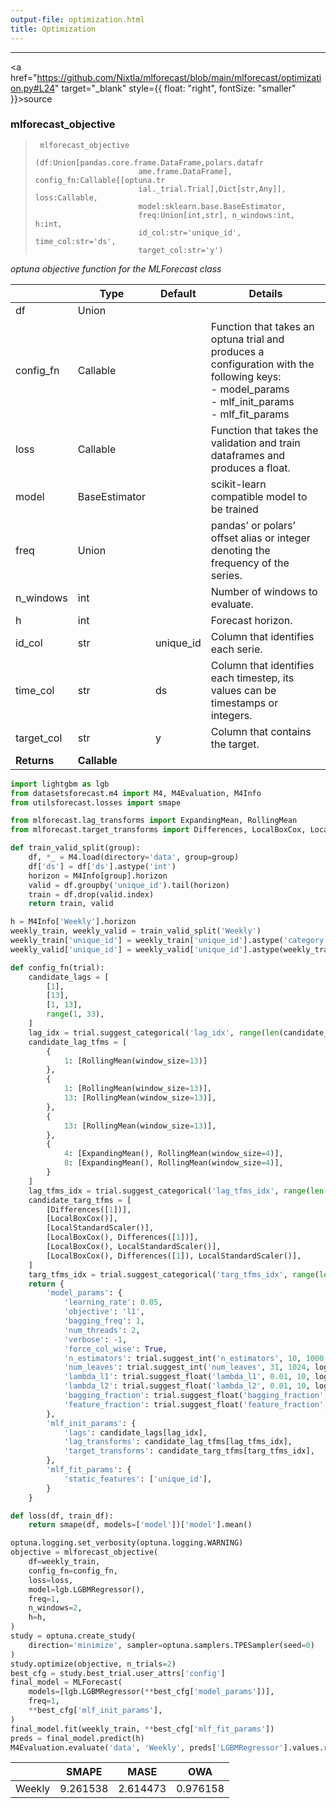 ```yaml
---
output-file: optimization.html
title: Optimization
---
```



------------------------------------------------------------------------

<a
href="https://github.com/Nixtla/mlforecast/blob/main/mlforecast/optimization.py#L24"
target="_blank" style={{ float: "right", fontSize: "smaller" }}>source</a>

### mlforecast_objective

> ``` text
>  mlforecast_objective
>                        (df:Union[pandas.core.frame.DataFrame,polars.datafr
>                        ame.frame.DataFrame], config_fn:Callable[[optuna.tr
>                        ial._trial.Trial],Dict[str,Any]], loss:Callable,
>                        model:sklearn.base.BaseEstimator,
>                        freq:Union[int,str], n_windows:int, h:int,
>                        id_col:str='unique_id', time_col:str='ds',
>                        target_col:str='y')
> ```

*optuna objective function for the MLForecast class*

|             | **Type**      | **Default** | **Details**                                                                                                                                          |
|------|------------------|-------------------------|-------------------------|
| df          | Union         |             |                                                                                                                                                      |
| config_fn   | Callable      |             | Function that takes an optuna trial and produces a configuration with the following keys:<br/>- model_params<br/>- mlf_init_params<br/>- mlf_fit_params |
| loss        | Callable      |             | Function that takes the validation and train dataframes and produces a float.                                                                        |
| model       | BaseEstimator |             | scikit-learn compatible model to be trained                                                                                                          |
| freq        | Union         |             | pandas’ or polars’ offset alias or integer denoting the frequency of the series.                                                                     |
| n_windows   | int           |             | Number of windows to evaluate.                                                                                                                       |
| h           | int           |             | Forecast horizon.                                                                                                                                    |
| id_col      | str           | unique_id   | Column that identifies each serie.                                                                                                                   |
| time_col    | str           | ds          | Column that identifies each timestep, its values can be timestamps or integers.                                                                      |
| target_col  | str           | y           | Column that contains the target.                                                                                                                     |
| **Returns** | **Callable**  |             |                                                                                                                                                      |

```python
import lightgbm as lgb
from datasetsforecast.m4 import M4, M4Evaluation, M4Info
from utilsforecast.losses import smape

from mlforecast.lag_transforms import ExpandingMean, RollingMean
from mlforecast.target_transforms import Differences, LocalBoxCox, LocalStandardScaler
```


```python
def train_valid_split(group):
    df, *_ = M4.load(directory='data', group=group)
    df['ds'] = df['ds'].astype('int')
    horizon = M4Info[group].horizon
    valid = df.groupby('unique_id').tail(horizon)
    train = df.drop(valid.index)
    return train, valid
```


```python
h = M4Info['Weekly'].horizon
weekly_train, weekly_valid = train_valid_split('Weekly')
weekly_train['unique_id'] = weekly_train['unique_id'].astype('category')
weekly_valid['unique_id'] = weekly_valid['unique_id'].astype(weekly_train['unique_id'].dtype)
```


```python
def config_fn(trial):
    candidate_lags = [
        [1],
        [13],
        [1, 13],
        range(1, 33),
    ]
    lag_idx = trial.suggest_categorical('lag_idx', range(len(candidate_lags)))
    candidate_lag_tfms = [
        {
            1: [RollingMean(window_size=13)]
        },
        {
            1: [RollingMean(window_size=13)],
            13: [RollingMean(window_size=13)],
        },
        {
            13: [RollingMean(window_size=13)],
        },
        {
            4: [ExpandingMean(), RollingMean(window_size=4)],
            8: [ExpandingMean(), RollingMean(window_size=4)],
        }
    ]
    lag_tfms_idx = trial.suggest_categorical('lag_tfms_idx', range(len(candidate_lag_tfms)))
    candidate_targ_tfms = [
        [Differences([1])],
        [LocalBoxCox()],
        [LocalStandardScaler()],        
        [LocalBoxCox(), Differences([1])],
        [LocalBoxCox(), LocalStandardScaler()],
        [LocalBoxCox(), Differences([1]), LocalStandardScaler()],
    ]
    targ_tfms_idx = trial.suggest_categorical('targ_tfms_idx', range(len(candidate_targ_tfms)))
    return {
        'model_params': {
            'learning_rate': 0.05,
            'objective': 'l1',
            'bagging_freq': 1,
            'num_threads': 2,
            'verbose': -1,
            'force_col_wise': True,
            'n_estimators': trial.suggest_int('n_estimators', 10, 1000, log=True),            
            'num_leaves': trial.suggest_int('num_leaves', 31, 1024, log=True),
            'lambda_l1': trial.suggest_float('lambda_l1', 0.01, 10, log=True),
            'lambda_l2': trial.suggest_float('lambda_l2', 0.01, 10, log=True),
            'bagging_fraction': trial.suggest_float('bagging_fraction', 0.75, 1.0),
            'feature_fraction': trial.suggest_float('feature_fraction', 0.75, 1.0),
        },
        'mlf_init_params': {
            'lags': candidate_lags[lag_idx],
            'lag_transforms': candidate_lag_tfms[lag_tfms_idx],
            'target_transforms': candidate_targ_tfms[targ_tfms_idx],
        },
        'mlf_fit_params': {
            'static_features': ['unique_id'],
        }
    }

def loss(df, train_df):
    return smape(df, models=['model'])['model'].mean()
```


```python
optuna.logging.set_verbosity(optuna.logging.WARNING)
objective = mlforecast_objective(
    df=weekly_train,
    config_fn=config_fn,
    loss=loss,    
    model=lgb.LGBMRegressor(),
    freq=1,
    n_windows=2,
    h=h,
)
study = optuna.create_study(
    direction='minimize', sampler=optuna.samplers.TPESampler(seed=0)
)
study.optimize(objective, n_trials=2)
best_cfg = study.best_trial.user_attrs['config']
final_model = MLForecast(
    models=[lgb.LGBMRegressor(**best_cfg['model_params'])],
    freq=1,
    **best_cfg['mlf_init_params'],
)
final_model.fit(weekly_train, **best_cfg['mlf_fit_params'])
preds = final_model.predict(h)
M4Evaluation.evaluate('data', 'Weekly', preds['LGBMRegressor'].values.reshape(-1, 13))
```

|        | SMAPE    | MASE     | OWA      |
|--------|----------|----------|----------|
| Weekly | 9.261538 | 2.614473 | 0.976158 |

